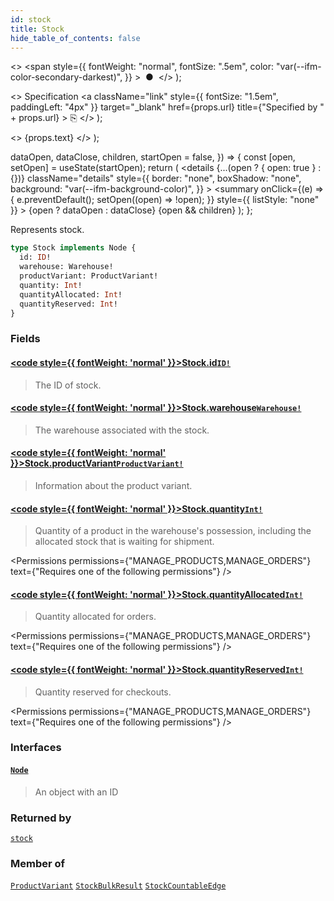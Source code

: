 ```yaml
---
id: stock
title: Stock
hide_table_of_contents: false
---
```


  <>
    <span
      style={{
        fontWeight: "normal",
        fontSize: ".5em",
        color: "var(--ifm-color-secondary-darkest)",
      }}
    >
      &nbsp;●&nbsp;
    </span>
  </>
);

  <>
    Specification
    <a
      className="link"
      style={{ fontSize: "1.5em", paddingLeft: "4px" }}
      target="\_blank"
      href={props.url}
      title={"Specified by " + props.url}
    >
      ⎘
    </a>
  </>
);

  <>
    <span className={props.class}>{props.text}</span>
  </>
);


  dataOpen,
  dataClose,
  children,
  startOpen = false,
}) => {
  const [open, setOpen] = useState(startOpen);
  return (
    <details
      {...(open ? { open: true } : {})}
      className="details"
      style={{
        border: "none",
        boxShadow: "none",
        background: "var(--ifm-background-color)",
      }}
    >
      <summary
        onClick={(e) => {
          e.preventDefault();
          setOpen((open) => !open);
        }}
        style={{ listStyle: "none" }}
      >
        {open ? dataOpen : dataClose}
      </summary>
      {open && children}
    </details>
  );
};

Represents stock.

```graphql
type Stock implements Node {
  id: ID!
  warehouse: Warehouse!
  productVariant: ProductVariant!
  quantity: Int!
  quantityAllocated: Int!
  quantityReserved: Int!
}
```

### Fields

#### [<code style={{ fontWeight: 'normal' }}>Stock.<b>id</b></code>](#)<Bullet />[`ID!`](../../../api-reference/miscellaneous/scalars/id) <Badge class="badge badge--secondary" text="non-null"/> <Badge class="badge badge--secondary" text="scalar"/>

> The ID of stock.

#### [<code style={{ fontWeight: 'normal' }}>Stock.<b>warehouse</b></code>](#)<Bullet />[`Warehouse!`](../../../api-reference/products/objects/warehouse) <Badge class="badge badge--secondary" text="non-null"/> <Badge class="badge badge--secondary" text="object"/>

> The warehouse associated with the stock.

#### [<code style={{ fontWeight: 'normal' }}>Stock.<b>productVariant</b></code>](#)<Bullet />[`ProductVariant!`](../../../api-reference/products/objects/product-variant) <Badge class="badge badge--secondary" text="non-null"/> <Badge class="badge badge--secondary" text="object"/>

> Information about the product variant.

#### [<code style={{ fontWeight: 'normal' }}>Stock.<b>quantity</b></code>](#)<Bullet />[`Int!`](../../../api-reference/miscellaneous/scalars/int) <Badge class="badge badge--secondary" text="non-null"/> <Badge class="badge badge--secondary" text="scalar"/>

> Quantity of a product in the warehouse's possession, including the allocated stock that is waiting for shipment.

<Permissions
  permissions={"MANAGE_PRODUCTS,MANAGE_ORDERS"}
  text={"Requires one of the following permissions"}
/>

#### [<code style={{ fontWeight: 'normal' }}>Stock.<b>quantityAllocated</b></code>](#)<Bullet />[`Int!`](../../../api-reference/miscellaneous/scalars/int) <Badge class="badge badge--secondary" text="non-null"/> <Badge class="badge badge--secondary" text="scalar"/>

> Quantity allocated for orders.

<Permissions
  permissions={"MANAGE_PRODUCTS,MANAGE_ORDERS"}
  text={"Requires one of the following permissions"}
/>

#### [<code style={{ fontWeight: 'normal' }}>Stock.<b>quantityReserved</b></code>](#)<Bullet />[`Int!`](../../../api-reference/miscellaneous/scalars/int) <Badge class="badge badge--secondary" text="non-null"/> <Badge class="badge badge--secondary" text="scalar"/>

> Quantity reserved for checkouts.

<Permissions
  permissions={"MANAGE_PRODUCTS,MANAGE_ORDERS"}
  text={"Requires one of the following permissions"}
/>

### Interfaces

#### [`Node`](../../../api-reference/miscellaneous/interfaces/node) <Badge class="badge badge--secondary" text="interface"/>

> An object with an ID

### Returned by

[`stock`](../../../api-reference/products/queries/stock) <Badge class="badge badge--secondary" text="query"/>

### Member of

[`ProductVariant`](../../../api-reference/products/objects/product-variant) <Badge class="badge badge--secondary" text="object"/><Bullet />[`StockBulkResult`](../../../api-reference/products/objects/stock-bulk-result) <Badge class="badge badge--secondary" text="object"/><Bullet />[`StockCountableEdge`](../../../api-reference/products/objects/stock-countable-edge) <Badge class="badge badge--secondary" text="object"/>

